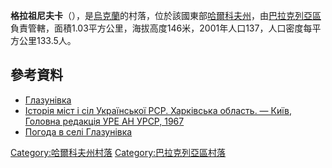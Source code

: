 {{coord|49|24|35|N|36|37|26|E|scale:100000_region:UA|display=title}}

'''格拉祖尼夫卡'''（{{lang-uk|Глазунівка}}），是[[烏克蘭|烏克蘭]]的村落，位於該國東部[[哈爾科夫州|哈爾科夫州]]，由[[巴拉克列亞區|巴拉克列亞區]]負責管轄，面積1.03平方公里，海拔高度146米，2001年人口137，人口密度每平方公里133.5人。

==參考資料==
* [http://w1.c1.rada.gov.ua/pls/z7502/A005?rdat1=19.09.2011&rf7571=32142 Глазунівка]{{dead link|date=2018年3月 |bot=InternetArchiveBot |fix-attempted=yes }}
* [http://www.igsu.org.ua/Harkovskja.obl/Balaklejskij.rajon/Pjatigorskoe.html Історія міст і сіл Української РСР. Харківська область. — Київ, Головна редакція УРЕ АН УРСР, 1967]{{Dead link|date=2018年6月 |bot=InternetArchiveBot |fix-attempted=no }}
* [http://weather.in.ua/ua/har'kovskaja/5134 Погода в селі Глазунівка] {{Wayback|url=http://weather.in.ua/ua/har%27kovskaja/5134 |date=20160323030021 }}

{{DEFAULTSORT:Глазунівка}}
[[Category:哈爾科夫州村落|Category:哈爾科夫州村落]]
[[Category:巴拉克列亞區村落|Category:巴拉克列亞區村落]]


{{Kharkiv-geo-stub}}